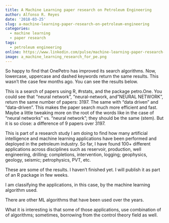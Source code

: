 ---
title: A Machine Learning paper research on Petroleum Engineering
author: Alfonso R. Reyes
date: '2018-03-25'
slug: a-machine-learning-paper-research-on-petroleum-engineering
categories:
  - machine learning
  - paper research
tags:
  - petroleum engineering
online: https://www.linkedin.com/pulse/machine-learning-paper-research-petroleum-engineering-reyes/  
image: a_machine_learning_research_for_pe.png
---

So happy to find that OnePetro has improved its search algorithms. Now, lowercase, uppercase and dashed keywords return the same results. This wasn't the case few months ago. You can see the results below.

This is a search of papers using R, #rstats, and the package petro.One. You could see that "neural network", "neural-network, and "NEURAL NETWORK", return the same number of papers: 3197. The same with "data driven" and "data-driven". This makes the paper search much more efficient and fast. Maybe a little tweaking more on the root of the words like in the case of "neural networks" vs. "neural network"; they should be the same (stem). But it is so close: a difference of 9 papers over 3197.

This is part of a research study I am doing to find how many artificial intelligence and machine learning applications have been performed and deployed in the petroleum industry. So far, I have found 100+ different applications across disciplines such as reservoir, production, well engineering, drilling; completions, intervention, logging; geophysics, geology, seismic; petrophysics, PVT, etc.

These are some of the results. I haven't finished yet. I will publish it as part of an R package in few weeks.

I am classifying the applications, in this case, by the machine learning algorithm used.

There are other ML algorithms that have been used over the years.

What it is interesting is that some of those applications, use combination of of algorithms; sometimes, borrowing from the control theory field as well.
